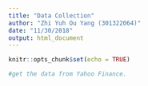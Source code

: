 ```yaml
---
title: "Data Collection"
author: "Zhi Yuh Ou Yang (301322064)"
date: "11/30/2018"
output: html_document
---
```


```r
knitr::opts_chunk$set(echo = TRUE)
```

```r
#get the data from Yahoo Finance.
```

